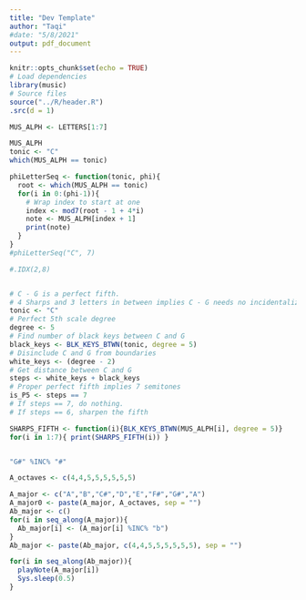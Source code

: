 ```yaml
---
title: "Dev Template"
author: "Taqi"
#date: "5/8/2021"
output: pdf_document
---
```


```r
knitr::opts_chunk$set(echo = TRUE)
# Load dependencies
library(music)
# Source files
source("../R/header.R")
.src(d = 1)
```

```r
MUS_ALPH <- LETTERS[1:7]
```

```r
MUS_ALPH
tonic <- "C"
which(MUS_ALPH == tonic)
```

```r
phiLetterSeq <- function(tonic, phi){
  root <- which(MUS_ALPH == tonic)
  for(i in 0:(phi-1)){
    # Wrap index to start at one
    index <- mod7(root - 1 + 4*i)
    note <- MUS_ALPH[index + 1]
    print(note)
  }
}
#phiLetterSeq("C", 7)
```

```r

#.IDX(2,8)
```

```r

```

```r
# C - G is a perfect fifth.
# 4 Sharps and 3 letters in between implies C - G needs no incidentalization
tonic <- "C"
# Perfect 5th scale degree
degree <- 5 
# Find number of black keys between C and G
black_keys <- BLK_KEYS_BTWN(tonic, degree = 5) 
# Disinclude C and G from boundaries
white_keys <- (degree - 2)
# Get distance between C and G
steps <- white_keys + black_keys
# Proper perfect fifth implies 7 semitones
is_P5 <- steps == 7
# If steps == 7, do nothing.
# If steps == 6, sharpen the fifth
```

```r
SHARPS_FIFTH <- function(i){BLK_KEYS_BTWN(MUS_ALPH[i], degree = 5)}
for(i in 1:7){ print(SHARPS_FIFTH(i)) }
```

```r

```

```r
"G#" %INC% "#"
```

```r
A_octaves <- c(4,4,5,5,5,5,5,5)
```

```r
A_major <- c("A","B","C#","D","E","F#","G#","A")
A_major0 <- paste(A_major, A_octaves, sep = "")
Ab_major <- c()
for(i in seq_along(A_major)){
  Ab_major[i] <- (A_major[i] %INC% "b")
}
Ab_major <- paste(Ab_major, c(4,4,5,5,5,5,5,5), sep = "")
```

```r
for(i in seq_along(Ab_major)){
  playNote(A_major[i])
  Sys.sleep(0.5)
}
```

